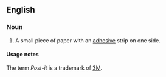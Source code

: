 ==English==
{{wikipedia}}
===Noun===
{{en-note|sg=[[post]]-[[it]] [[note]]}}

# A small piece of paper with an [[adhesive]] strip on one side. 

====Usage notes====
The term '' Post-it '' is a trademark of [[w:3M|3M]].